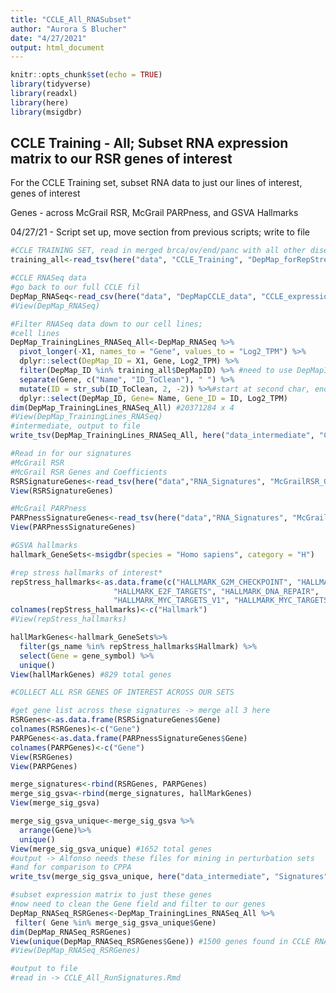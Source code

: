 ```yaml
---
title: "CCLE_All_RNASubset"
author: "Aurora S Blucher"
date: "4/27/2021"
output: html_document
---
```


```r
knitr::opts_chunk$set(echo = TRUE)
library(tidyverse)
library(readxl)
library(here)
library(msigdbr)
```

## CCLE Training -  All; Subset RNA expression matrix to our RSR genes of interest

For the CCLE Training set, subset RNA data to just our lines of interest, genes of interest

Genes - across McGrail RSR, McGrail PARPness, and GSVA Hallmarks 

04/27/21  - Script set up, move section from previous scripts; write to file

```r
#CCLE TRAINING SET, read in merged brca/ov/end/panc with all other diseases
training_all<-read_tsv(here("data", "CCLE_Training", "DepMap_forRepStress_AllDiseases_TRAINING_210427.tsv"))

#CCLE RNASeq data
#go back to our full CCLE fil
DepMap_RNASeq<-read_csv(here("data", "DepMapCCLE_data", "CCLE_expression.csv"))
#View(DepMap_RNASeq)

#Filter RNASeq data down to our cell lines; 
#cell lines
DepMap_TrainingLines_RNASeq_All<-DepMap_RNASeq %>%
  pivot_longer(-X1, names_to = "Gene", values_to = "Log2_TPM") %>%
  dplyr::select(DepMap_ID = X1, Gene, Log2_TPM) %>%
  filter(DepMap_ID %in% training_all$DepMapID) %>% #need to use DepMapID across data types
  separate(Gene, c("Name", "ID_ToClean"), " ") %>%
  mutate(ID = str_sub(ID_ToClean, 2, -2)) %>%#start at second char, end on 2nd to last chat -> remove "()"
  dplyr::select(DepMap_ID, Gene= Name, Gene_ID = ID, Log2_TPM)
dim(DepMap_TrainingLines_RNASeq_All) #20371284 x 4
#View(DepMap_TrainingLines_RNASeq)
#intermediate, output to file
write_tsv(DepMap_TrainingLines_RNASeq_All, here("data_intermediate", "CCLE_DepMap_expression", "CCLEDepMap_TrainingLines_All_RNASeq_LONG.tsv"))

#Read in for our signatures
#McGrail RSR
#McGrail RSR Genes and Coefficients
RSRSignatureGenes<-read_tsv(here("data","RNA_Signatures", "McGrailRSR_Genes_Coefficients.tsv")) 
View(RSRSignatureGenes)

#McGrail PARPness
PARPnessSignatureGenes<-read_tsv(here("data","RNA_Signatures", "McGrailPARPness_Genes_Coefficients.tsv")) 
View(PARPnessSignatureGenes)

#GSVA hallmarks
hallmark_GeneSets<-msigdbr(species = "Homo sapiens", category = "H")

#rep stress hallmarks of interest*
repStress_hallmarks<-as.data.frame(c("HALLMARK_G2M_CHECKPOINT", "HALLMARK_OXIDATIVE_PHOSPHORYLATION",
                       "HALLMARK_E2F_TARGETS", "HALLMARK_DNA_REPAIR", 
                       "HALLMARK_MYC_TARGETS_V1", "HALLMARK_MYC_TARGETS_V2"))
colnames(repStress_hallmarks)<-c("Hallmark")
#View(repStress_hallmarks)

hallMarkGenes<-hallmark_GeneSets%>%
  filter(gs_name %in% repStress_hallmarks$Hallmark) %>%
  select(Gene = gene_symbol) %>%
  unique()
View(hallMarkGenes) #829 total genes

#COLLECT ALL RSR GENES OF INTEREST ACROSS OUR SETS

#get gene list across these signatures -> merge all 3 here
RSRGenes<-as.data.frame(RSRSignatureGenes$Gene)
colnames(RSRGenes)<-c("Gene")
PARPGenes<-as.data.frame(PARPnessSignatureGenes$Gene)
colnames(PARPGenes)<-c("Gene")
View(RSRGenes)
View(PARPGenes)

merge_signatures<-rbind(RSRGenes, PARPGenes)
merge_sig_gsva<-rbind(merge_signatures, hallMarkGenes)
View(merge_sig_gsva)

merge_sig_gsva_unique<-merge_sig_gsva %>%
  arrange(Gene)%>%
  unique()
View(merge_sig_gsva_unique) #1652 total genes
#output -> Alfonso needs these files for mining in perturbation sets
#and for comparison to CPPA
write_tsv(merge_sig_gsva_unique, here("data_intermediate", "Signatures", "RSRPARPness_GenesOfInterest.tsv"))
```

```r

#subset expression matrix to just these genes
#now need to clean the Gene field and filter to our genes
DepMap_RNASeq_RSRGenes<-DepMap_TrainingLines_RNASeq_All %>%
 filter( Gene %in% merge_sig_gsva_unique$Gene) 
dim(DepMap_RNASeq_RSRGenes)
View(unique(DepMap_RNASeq_RSRGenes$Gene)) #1500 genes found in CCLE RNA data
#View(DepMap_RNASeq_RSRGenes)

#output to file
#read in -> CCLE_All_RunSignatures.Rmd


```
